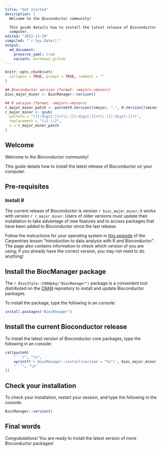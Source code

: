 ```yaml
---
title: "Get started"
description: |
  Welcome to the Bioconductor community!

  This guide details how to install the latest release of Bioconductor on your
  computer.
edited: "2022-11-29"
compiled: "`r Sys.Date()`"
output:
  md_document:
    preserve_yaml: true
    variant: markdown_github
---
```


```r
knitr::opts_chunk$set(
  collapse = TRUE, prompt = TRUE, comment = ""
)
```


```r
## Bioconductor version (format: <major>.<minor>)
bioc_major_minor <- BiocManager::version()
```

```r
## R version (format: <major>.<minor>)
r_major_minor_patch <- paste0(R.Version()$major, ".", R.Version()$minor)
r_major_minor <- gsub(
  pattern = "([[:digit:]]+)\\.([[:digit:]]+)\\.([[:digit:]]+)",
  replacement = "\\1.\\2",
  x = r_major_minor_patch
)
```

## Welcome

Welcome to the Bioconductor community!

This guide details how to install the latest release of Bioconductor on your
computer.

## Pre-requisites

### Install *R*

The current release of Bioconductor is version `r bioc_major_minor`; it works with <i class="fab fa-r-project"></i> version `r r_major_minor`.
Users of older <i class="fab fa-r-project"></i> versions must update their installation to take advantage of new features and to access packages that have been added to Bioconductor since the last release.

Follow the instructions for your operating system in [this episode][bioc-intro-setup] of the Carpentries lesson "Introduction to data analysis with R and Bioconductor".
The page also contains information to check which version of <i class="fab fa-r-project"></i> you are using; if you already have the correct version, you may not need to do anything!

## Install the BiocManager package

The `r BiocStyle::CRANpkg("BiocManager")` package is a convenient tool distributed on the [CRAN][cran-website] repository to install and update Bioconductor packages.

To install the package, type the following in an <i class="fab fa-r-project"></i> console:

```r
install.packages("BiocManager")
```

## Install the current Bioconductor release

To install the latest version of Bioconductor core packages, type the following in an <i class="fab fa-r-project"></i> console:

```r
cat(paste0(
    "```r", "\n",
    sprintf('> BiocManager::install(version = "%s")', bioc_major_minor), "\n",
    "```", "\n"
))
```

## Check your installation

To check your installation, restart your <i class="fab fa-r-project"></i> session, and type the following in the <i class="fab fa-r-project"></i> console:

```r
BiocManager::version()
```

## Final words

Congratulations!
You are ready to install the latest version of more Bioconductor packages!

<!-- Links -->

[bioc-intro-setup]: https://carpentries-incubator.github.io/bioc-intro/setup.html
[cran-website]: https://cran.r-project.org/
